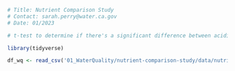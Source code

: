 ```r
# Title: Nutrient Comparison Study
# Contact: sarah.perry@water.ca.gov
# Date: 01/2023

# t-test to determine if there's a significant difference between acidified and frozen samples
```

```r
library(tidyverse)
```

```r
df_wq <- read_csv('01_WaterQuality/nutrient-comparison-study/data/nutrient_data.csv')
```

```r

```

